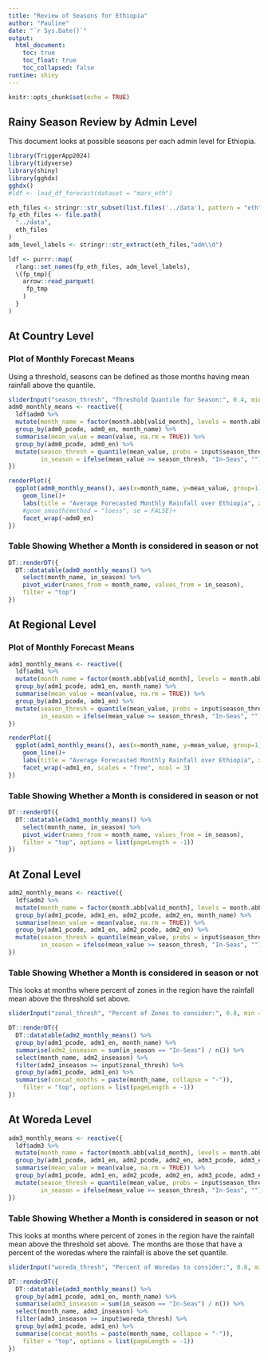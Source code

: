 ```yaml
---
title: "Review of Seasons for Ethiopia"
author: "Pauline"
date: "`r Sys.Date()`"
output: 
  html_document:
    toc: true
    toc_float: true
    toc_collapsed: false
runtime: shiny
---
```


```r
knitr::opts_chunk$set(echo = TRUE)
```

## Rainy Season Review by Admin Level

This document looks at possible seasons per each admin level for Ethiopia.

```r
library(TriggerApp2024)
library(tidyverse)
library(shiny)
library(gghdx)
gghdx()
#ldf <- load_df_forecast(dataset = "mars_eth")
```

```r
eth_files <- stringr::str_subset(list.files('../data'), pattern = "eth")
fp_eth_files <- file.path(
  "../data",
  eth_files
)
adm_level_labels <- stringr::str_extract(eth_files,"adm\\d")

ldf <- purrr::map(
  rlang::set_names(fp_eth_files, adm_level_labels),
  \(fp_tmp){
    arrow::read_parquet(
     fp_tmp
    )
  }
)

```

## At Country Level

### Plot of Monthly Forecast Means

Using a threshold, seasons can be defined as those months having mean rainfall above the quantile.

```r
sliderInput("season_thresh", "Threshold Quantile for Season:", 0.4, min = 0, max = 1)
adm0_monthly_means <- reactive({
  ldf$adm0 %>%
  mutate(month_name = factor(month.abb[valid_month], levels = month.abb)) %>%
  group_by(adm0_pcode, adm0_en, month_name) %>%
  summarise(mean_value = mean(value, na.rm = TRUE)) %>%
  group_by(adm0_pcode, adm0_en) %>%
  mutate(season_thresh = quantile(mean_value, probs = input$season_thresh), 
         in_season = ifelse(mean_value >= season_thresh, "In-Seas", ""))
})

renderPlot({
  ggplot(adm0_monthly_means(), aes(x=month_name, y=mean_value, group=1)) + 
    geom_line()+
    labs(title = "Average Forecasted Monthly Rainfall over Ethiopia", x = "Months", y = "Rainfall(mm)")+
    #geom_smooth(method = "loess", se = FALSE)+
    facet_wrap(~adm0_en)
})
```

### Table Showing Whether a Month is considered in season or not

```r
DT::renderDT({
  DT::datatable(adm0_monthly_means() %>%
    select(month_name, in_season) %>% 
    pivot_wider(names_from = month_name, values_from = in_season), 
    filter = "top")
})
```

## At Regional Level

### Plot of Monthly Forecast Means

```r
adm1_monthly_means <- reactive({
  ldf$adm1 %>%
  mutate(month_name = factor(month.abb[valid_month], levels = month.abb)) %>%
  group_by(adm1_pcode, adm1_en, month_name) %>%
  summarise(mean_value = mean(value, na.rm = TRUE)) %>%
  group_by(adm1_pcode, adm1_en) %>%
  mutate(season_thresh = quantile(mean_value, probs = input$season_thresh), 
         in_season = ifelse(mean_value >= season_thresh, "In-Seas", ""))
})

renderPlot({
  ggplot(adm1_monthly_means(), aes(x=month_name, y=mean_value, group=1)) + 
    geom_line()+
    labs(title = "Average Forecasted Monthly Rainfall over Ethiopia", x = "Months", y = "Rainfall(mm)")+
    facet_wrap(~adm1_en, scales = "free", ncol = 3)
})
```

### Table Showing Whether a Month is considered in season or not

```r
DT::renderDT({
  DT::datatable(adm1_monthly_means() %>%
    select(month_name, in_season) %>% 
    pivot_wider(names_from = month_name, values_from = in_season),
    filter = "top", options = list(pageLength = -1))
})
```

## At Zonal Level

```r
adm2_monthly_means <- reactive({
  ldf$adm2 %>%
  mutate(month_name = factor(month.abb[valid_month], levels = month.abb)) %>%
  group_by(adm1_pcode, adm1_en, adm2_pcode, adm2_en, month_name) %>%
  summarise(mean_value = mean(value, na.rm = TRUE)) %>%
  group_by(adm1_pcode, adm1_en, adm2_pcode, adm2_en) %>%
  mutate(season_thresh = quantile(mean_value, probs = input$season_thresh), 
         in_season = ifelse(mean_value >= season_thresh, "In-Seas", ""))
})
```

### Table Showing Whether a Month is considered in season or not

This looks at months where percent of zones in the region have the rainfall mean above the threshold set above.

```r
sliderInput("zonal_thresh", "Percent of Zones to consider:", 0.8, min = 0, max = 1)

DT::renderDT({
  DT::datatable(adm2_monthly_means() %>%
  group_by(adm1_pcode, adm1_en, month_name) %>%
  summarise(adm2_inseason = sum(in_season == "In-Seas") / n()) %>%
  select(month_name, adm2_inseason) %>% 
  filter(adm2_inseason >= input$zonal_thresh) %>%
  group_by(adm1_pcode, adm1_en) %>%
  summarise(concat_months = paste(month_name, collapse = "-")),
    filter = "top", options = list(pageLength = -1))
})
```

## At Woreda Level

```r
adm3_monthly_means <- reactive({
  ldf$adm3 %>%
  mutate(month_name = factor(month.abb[valid_month], levels = month.abb)) %>%
  group_by(adm1_pcode, adm1_en, adm2_pcode, adm2_en, adm3_pcode, adm3_en, month_name) %>%
  summarise(mean_value = mean(value, na.rm = TRUE)) %>%
  group_by(adm1_pcode, adm1_en, adm2_pcode, adm2_en, adm3_pcode, adm3_en) %>%
  mutate(season_thresh = quantile(mean_value, probs = input$season_thresh), 
         in_season = ifelse(mean_value >= season_thresh, "In-Seas", ""))
})
```

### Table Showing Whether a Month is considered in season or not

This looks at months where percent of zones in the region have the rainfall mean above the threshold set above. The months are those that have a percent of the woredas where the rainfall is above the set quantile.

```r
sliderInput("woreda_thresh", "Percent of Woredas to consider:", 0.8, min = 0, max = 1)

DT::renderDT({
  DT::datatable(adm3_monthly_means() %>%
  group_by(adm1_pcode, adm1_en, month_name) %>%
  summarise(adm3_inseason = sum(in_season == "In-Seas") / n()) %>%
  select(month_name, adm3_inseason) %>% 
  filter(adm3_inseason >= input$woreda_thresh) %>%
  group_by(adm1_pcode, adm1_en) %>%
  summarise(concat_months = paste(month_name, collapse = "-")),
    filter = "top", options = list(pageLength = -1))
})
```
